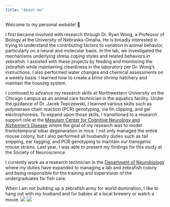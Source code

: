 ```yaml
---
title: "About me"
---
```


Welcome to my personal website! 👋  

I first became involved with research through Dr. Ryan Wong, a Professor of Biology at the University of Nebraska-Omaha. He is broadly interested in trying to understand the contributing factors to variation in animal behavior, particularly on a neural and molecular basis. In the lab, we investigated the mechanisms underlying stress coping styles and related behaviors in zebrafish. I assisted with these projects by feeding and monitoring the zebrafish while maintaining cleanliness in the laboratory per Dr. Wong’s instructions. I also performed water changes and chemical assessments on a weekly basis. I learned how to create a brine shrimp hatchery and maintain the housing system.

I continued to advance my research skills at Northwestern University on the Chicago campus as an animal care technician in the aquatics facility. Under the guidance of Dr. Jacek Topczewski, I learned various skills such as polymerase chain reaction (PCR) genotyping, via fin clipping, and gel electrophoresis. To expand upon those skills, I transitioned to a research support role at the [Mesulam Center for Cognitive Neurology and Alzheimer’s Disease](https://www.brain.northwestern.edu/) where the goal of my  research was to model frontotemporal lobar degeneration in mice. I not only managed the entire mouse colony, but I also performed all husbandry duties such as tail snipping, ear tagging, and PCR genotyping to maintain our transgenic mouse strains. Last year, I was able to present my findings for this study at the Society of Neuroscience.

I currently work as a research technician in the [Department of Neurobiology](https://neurobiology.northwestern.edu/) where my duties have expanded to managing a lab and zebrafish colony and being responsible for the training and supervision of the undergraduates for fish care. 

When I am not building up a zebrafish army for world domination, I like to hang out with my husband and fur babies at a local brewery or watch a movie. 
![](images/meandhubby.jpg)
![](images/theboys.jpeg)